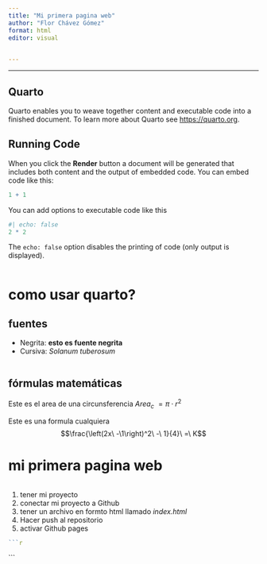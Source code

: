 ```yaml
---
title: "Mi primera pagina web"
author: "Flor Chávez Gómez"
format: html
editor: visual

    
---
```



---

## Quarto

Quarto enables you to weave together content and executable code into a finished document. To learn more about Quarto see <https://quarto.org>.

## Running Code

When you click the **Render** button a document will be generated that includes both content and the output of embedded code. You can embed code like this:

```r
1 + 1
```

You can add options to executable code like this

```r
#| echo: false
2 * 2
```

The `echo: false` option disables the printing of code (only output is displayed).
```r

```

# como usar quarto?
## fuentes
- Negrita: **esto es fuente negrita**
- Cursiva: _Solanum tuberosum_
```r

```

## fórmulas matemáticas 
Este es el area de una circunsferencia $Area_c\ =\pi\cdot r^2$

Este es una formula cualquiera $$\frac{\left(2x\ -\1\right)^2\ -\ 1}{4}\ =\ K$$

# mi primera pagina web
```r

```

1. tener mi proyecto
1. conectar mi proyecto a Github
1. tener un archivo en formto html llamado  *index.html*
1. Hacer push al repositorio
1. activar Github pages
```r
```r

```

```



